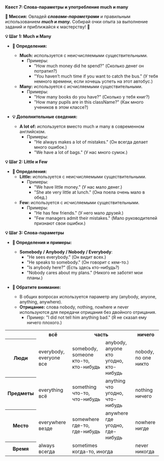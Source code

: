 
**Квест 7: Слова-параметры и употребление much и many**

**🎯 Миссия:**
Овладей ***словами-параметрами*** и правильным использованием ***much и many.*** Собирай очки опыта за выполнение заданий и приближайся к мастерству! 🌟

**💡 Шаг 1: Much и Many**
- **📜 Определения:**
  - **Much:** используется с <Highlight>неисчисляемыми</Highlight> существительными.
    - Примеры:
      - <Highlight>"How much money did he spend?"</Highlight> <Highlight>(Сколько денег он потратил?)</Highlight>
      - <Highlight>"You haven’t much time if you want to catch the bus."</Highlight> <Highlight>(У тебя немного времени, если хочешь успеть на этот автобус.)</Highlight>
  - **Many:** используется с <Highlight>исчисляемыми</Highlight> существительными.
    - Примеры:
      - <Highlight>"How many books do you have?"</Highlight> <Highlight>(Сколько у тебя книг?)</Highlight>
      - <Highlight>"How many pupils are in this className?"</Highlight> <Highlight>(Как много учеников в этом классе?)</Highlight>

- **💡 Дополнительные сведения:**
  - **A lot of:** используется вместо <Highlight>much и many</Highlight> в современном английском.
    - Примеры:
      - <Highlight>"He always makes a lot of mistakes."</Highlight> <Highlight>(Он всегда делает много ошибок.)</Highlight>
      - <Highlight>"We have a lot of bags."</Highlight> <Highlight>(У нас много сумок.)</Highlight>

**💡 Шаг 2: Little и Few**
- **📜 Определения:**
  - **Little:** используется с <Highlight>неисчисляемыми</Highlight> существительными.
    - Примеры:
      - <Highlight>"We have little money."</Highlight> <Highlight>(У нас мало денег.)</Highlight>
      - <Highlight>"She ate very little at lunch."</Highlight> <Highlight>(Она поела очень мало в обед.)</Highlight>
  - **Few:** используется с <Highlight>исчисляемыми</Highlight> существительными.
    - Примеры:
      - <Highlight>"He has few friends."</Highlight> <Highlight>(У него мало друзей.)</Highlight>
      - <Highlight>"Few managers admit their mistakes."</Highlight> <Highlight>(Мало руководителей признают свои ошибки.)</Highlight>

**💡 Шаг 3: Слова-параметры**
- **📜 Определения и примеры:**
  - **Somebody / Anybody / Nobody / Everybody**:
    - <Highlight>"He sees everybody."</Highlight> <Highlight>(Он видит всех.)</Highlight>
    - <Highlight>"He speaks to somebody."</Highlight> <Highlight>(Он говорит с кем-то.)</Highlight>
    - <Highlight>"Is anybody here?"</Highlight> <Highlight>(Есть здесь кто-нибудь?)</Highlight>
    - <Highlight>"Nobody cares about my plans."</Highlight> <Highlight>(Никого не заботят мои планы.)</Highlight>

- **📝 Обратите внимание:** 
  - В общих вопросах используется параметр <Highlight>any (anybody, anyone, anything, anywhere).</Highlight>
  - **Отрицание:** слова <Highlight>nobody, nothing, nowhere и never</Highlight> используются для передачи отрицания без двойного отрицания.
    - Пример: <Highlight>"I did not tell him anything bad."</Highlight> <Highlight>(Я не сказал ему ничего плохого.)</Highlight>

<table>
  <tbody>
  <tr>
    <th></th>
    <th>всё</th>
    <th colSpan="2">часть</th>
    <th>ничего</th>
  </tr>
  <tr>
    <th>Люди</th>
    <td>everybody, everyone<br/> <span className="rus">все</span></td>
    <td>somebody, someone<br/> <span className="rus">кто-то, кто-нибудь</span></td>
    <td>anybody, anyone<br/> <span className="rus">кто угодно, кто-нибудь</span></td>
    <td>nobody, no one<br/> <span className="rus">никто</span></td>
  </tr>
  <tr>
    <th>Предметы</th>
    <td>everything<br/> <span className="rus">всё</span></td>
    <td>something<br/> <span className="rus">что-то, что-нибудь</span></td>
    <td>anything<br/> <span className="rus">что угодно, что-нибудь</span></td>
    <td>nothing<br/> <span className="rus">ничего</span></td>
  </tr>
  <tr>
    <th>Место</th>
    <td>everywhere<br/> <span className="rus">везде</span></td>
    <td>somewhere<br/> <span className="rus">где-то, где-нибудь</span></td>
    <td>anywhere<br/> <span className="rus">где угодно, где-нибудь</span></td>
    <td>nowhere<br/> <span className="rus">нигде</span></td>
  </tr>
  <tr>
    <th>Время</th>
    <td>always<br/> <span className="rus">всегда</span></td>
    <td colSpan="2">sometimes<br/> <span className="rus">когда-то, иногда</span></td>
    <td>never<br/> <span className="rus">никогда</span></td>
  </tr>
  </tbody>
</table>